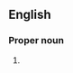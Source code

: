 {{also|josh|Josh}}

==English==

===Proper noun===
{{en-proper noun}}

# {{lb|en|biblical}} {{abbreviation of|Joshua|lang=en}}